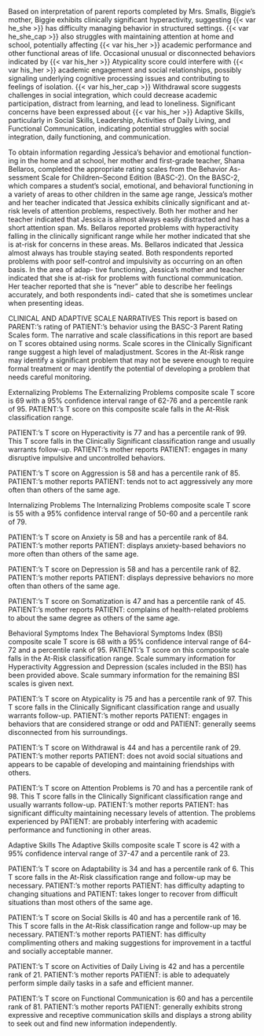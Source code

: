 Based on interpretation of parent reports completed by Mrs. Smalls,
Biggie's mother, Biggie exhibits clinically significant hyperactivity,
suggesting {{< var he_she >}} has difficulty managing behavior in structured settings. {{< var he_she_cap >}} also
struggles with maintaining attention at home and school, potentially affecting
{{< var his_her >}} academic performance and other functional areas of life. Occasional unusual
or disconnected behaviors indicated by {{< var his_her >}} Atypicality score could interfere
with {{< var his_her >}} academic engagement and social relationships, possibly signaling
underlying cognitive processing issues and contributing to feelings of
isolation. {{< var his_her_cap >}} Withdrawal score suggests challenges in social integration, which
could decrease academic participation, distract from learning, and lead to
loneliness. Significant concerns have been expressed about {{< var his_her >}} Adaptive Skills,
particularly in Social Skills, Leadership, Activities of Daily Living, and
Functional Communication, indicating potential struggles with social
integration, daily functioning, and communication.

To obtain information regarding Jessica’s behavior and emotional function- ing in the home and at school, her mother and first-grade teacher, Shana Bellaros, completed the appropriate rating scales from the Behavior As- sessment Scale for Children–Second Edition (BASC-2). On the BASC-2, which compares a student’s social, emotional, and behavioral functioning in a variety of areas to other children in the same age range, Jessica’s mother and her teacher indicated that Jessica exhibits clinically significant and at-risk levels of attention problems, respectively. Both her mother and her teacher indicated that Jessica is almost always easily distracted and has a short attention span. Ms. Bellaros reported problems with hyperactivity falling in the clinically significant range while her mother indicated that she is at-risk for concerns in these areas. Ms. Bellaros indicated that Jessica almost always has trouble staying seated. Both respondents reported problems with poor self-control and impulsivity as occurring on an often basis. In the area of adap- tive functioning, Jessica’s mother and teacher indicated that she is at-risk for problems with functional communication. Her teacher reported that she is “never” able to describe her feelings accurately, and both respondents indi- cated that she is sometimes unclear when presenting ideas.

CLINICAL AND ADAPTIVE SCALE NARRATIVES
This report is based on PARENT:'s rating of PATIENT:'s behavior using the BASC-3 Parent Rating Scales form.
The narrative and scale classifications in this report are based on T scores obtained using norms. Scale scores in
the Clinically Significant range suggest a high level of maladjustment. Scores in the At-Risk range may identify a
significant problem that may not be severe enough to require formal treatment or may identify the potential of
developing a problem that needs careful monitoring.

Externalizing Problems
The Externalizing Problems composite scale T score is 69 with a 95% confidence interval range of 62-76 and a
percentile rank of 95. PATIENT:'s T score on this composite scale falls in the At-Risk classification range.

PATIENT:'s T score on Hyperactivity is 77 and has a percentile rank of 99. This T score falls in the Clinically Significant
classification range and usually warrants follow-up. PATIENT:'s mother reports PATIENT: engages in many disruptive
impulsive and uncontrolled behaviors.

PATIENT:'s T score on Aggression is 58 and has a percentile rank of 85. PATIENT:'s mother reports PATIENT: tends not to act
aggressively any more often than others of the same age.

Internalizing Problems
The Internalizing Problems composite scale T score is 55 with a 95% confidence interval range of 50-60 and a
percentile rank of 79.

PATIENT:'s T score on Anxiety is 58 and has a percentile rank of 84. PATIENT:'s mother reports PATIENT: displays anxiety-based
behaviors no more often than others of the same age.

PATIENT:'s T score on Depression is 58 and has a percentile rank of 82. PATIENT:'s mother reports PATIENT: displays depressive
behaviors no more often than others of the same age.

PATIENT:'s T score on Somatization is 47 and has a percentile rank of 45. PATIENT:'s mother reports PATIENT: complains of
health-related problems to about the same degree as others of the same age.

Behavioral Symptoms Index
The Behavioral Symptoms Index (BSI) composite scale T score is 68 with a 95% confidence interval range of
64-72 and a percentile rank of 95. PATIENT:'s T score on this composite scale falls in the At-Risk classification range.
Scale summary information for Hyperactivity Aggression and Depression (scales included in the BSI) has been
provided above. Scale summary information for the remaining BSI scales is given next.

PATIENT:'s T score on Atypicality is 75 and has a percentile rank of 97. This T score falls in the Clinically Significant
classification range and usually warrants follow-up. PATIENT:'s mother reports PATIENT: engages in behaviors that are
considered strange or odd and PATIENT: generally seems disconnected from his surroundings.

PATIENT:'s T score on Withdrawal is 44 and has a percentile rank of 29. PATIENT:'s mother reports PATIENT: does not avoid
social situations and appears to be capable of developing and maintaining friendships with others.

PATIENT:'s T score on Attention Problems is 70 and has a percentile rank of 98. This T score falls in the Clinically
Significant classification range and usually warrants follow-up. PATIENT:'s mother reports PATIENT: has significant difficulty
maintaining necessary levels of attention. The problems experienced by PATIENT: are probably interfering with
academic performance and functioning in other areas.

Adaptive Skills
The Adaptive Skills composite scale T score is 42 with a 95% confidence interval range of 37-47 and a
percentile rank of 23.

PATIENT:'s T score on Adaptability is 34 and has a percentile rank of 6. This T score falls in the At-Risk classification
range and follow-up may be necessary. PATIENT:'s mother reports PATIENT: has difficulty adapting to changing situations
and PATIENT: takes longer to recover from difficult situations than most others of the same age.

PATIENT:'s T score on Social Skills is 40 and has a percentile rank of 16. This T score falls in the At-Risk classification
range and follow-up may be necessary. PATIENT:'s mother reports PATIENT: has difficulty complimenting others and making
suggestions for improvement in a tactful and socially acceptable manner.

PATIENT:'s T score on Activities of Daily Living is 42 and has a percentile rank of 21. PATIENT:'s mother reports PATIENT: is able
to adequately perform simple daily tasks in a safe and efficient manner.

PATIENT:'s T score on Functional Communication is 60 and has a percentile rank of 81. PATIENT:'s mother reports PATIENT:
generally exhibits strong expressive and receptive communication skills and displays a strong ability to seek out
and find new information independently.
